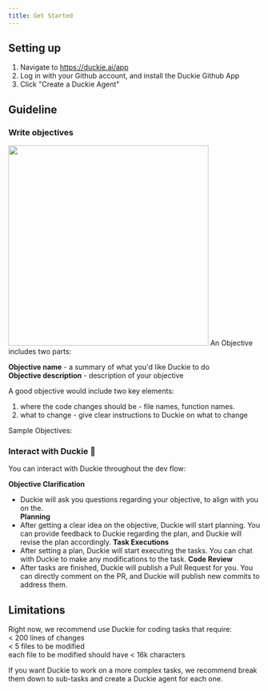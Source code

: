 ```yaml
---
title: Get Started
---
```


## Setting up

1. Navigate to https://duckie.ai/app
2. Log in with your Github account, and install the Duckie Github App
3. Click "Create a Duckie Agent"


## Guideline
### Write objectives
<img width="400" src="logo/objective.png" />
An Objective includes two parts:

**Objective name** - a summary of what you'd like Duckie to do
<br />**Objective description** - description of your objective

A good objective would include two key elements:
1. where the code changes should be - file names, function names.
2. what to change - give clear instructions to Duckie on what to change

Sample Objectives:


### Interact with Duckie 🐥
You can interact with Duckie throughout the dev flow: 

**Objective Clarification**
  - Duckie will ask you questions regarding your objective, to align with you on the.
<br />**Planning** 
  - After getting a clear idea on the objective, Duckie will start planning. You can provide feedback to Duckie regarding the plan, and Duckie will revise the plan accordingly.
**Task Executions** 
  - After setting a plan, Duckie will start executing the tasks. You can chat with Duckie to make any modifications to the task.
**Code Review** 
  - After tasks are finished, Duckie will publish a Pull Request for you. You can directly comment on the PR, and Duckie will publish new commits to address them.

## Limitations
Right now, we recommend use Duckie for coding tasks that require:
<br />  < 200 lines of changes
<br />  < 5 files to be modified
<br />  each file to be modified should have < 16k characters

If you want Duckie to work on a more complex tasks, we recommend break them down to sub-tasks and create a Duckie agent for each one.